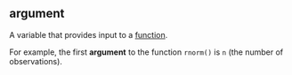 ## argument

<span class="shortdef">A variable that provides input to a [function](#function).</span>

For example, the first **argument** to the function `rnorm()` is `n` (the number of observations).

